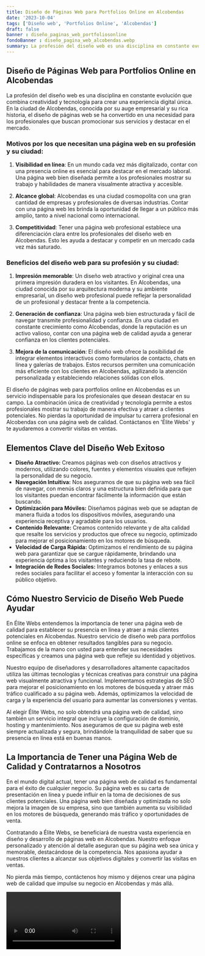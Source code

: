 ```yaml
---
title: Diseño de Páginas Web para Portfolios Online en Alcobendas
date: '2023-10-04'
tags: ['Diseño web', 'Portfolios Online', 'Alcobendas']
draft: false
banner : diseño_paginas_web_portfoliosonline
fondoBanner : diseño_pagina_web_alcobendas.webp
summary: La profesión del diseño web es una disciplina en constante evolución que combina creatividad y tecnología para crear una experiencia digital única. En la ciudad de Alcobendas, conocida por su auge empresarial y su rica historia, el diseño de páginas web se ha convertido en una necesidad para los profesionales que buscan promocionar sus servicios y destacar en el mercado.
---
```


## Diseño de Páginas Web para Portfolios Online en Alcobendas

La profesión del diseño web es una disciplina en constante evolución que combina creatividad y tecnología para crear una experiencia digital única. En la ciudad de Alcobendas, conocida por su auge empresarial y su rica historia, el diseño de páginas web se ha convertido en una necesidad para los profesionales que buscan promocionar sus servicios y destacar en el mercado.

### Motivos por los que necesitan una página web en su profesión y su ciudad:

1. **Visibilidad en línea**: En un mundo cada vez más digitalizado, contar con una presencia online es esencial para destacar en el mercado laboral. Una página web bien diseñada permite a los profesionales mostrar su trabajo y habilidades de manera visualmente atractiva y accesible.

2. **Alcance global**: Alcobendas es una ciudad cosmopolita con una gran cantidad de empresas y profesionales de diversas industrias. Contar con una página web les brinda la oportunidad de llegar a un público más amplio, tanto a nivel nacional como internacional.

3. **Competitividad**: Tener una página web profesional establece una diferenciación clara entre los profesionales del diseño web en Alcobendas. Esto les ayuda a destacar y competir en un mercado cada vez más saturado.

### Beneficios del diseño web para su profesión y su ciudad:

1. **Impresión memorable**: Un diseño web atractivo y original crea una primera impresión duradera en los visitantes. En Alcobendas, una ciudad conocida por su arquitectura moderna y su ambiente empresarial, un diseño web profesional puede reflejar la personalidad de un profesional y destacar frente a la competencia.

2. **Generación de confianza**: Una página web bien estructurada y fácil de navegar transmite profesionalidad y confianza. En una ciudad en constante crecimiento como Alcobendas, donde la reputación es un activo valioso, contar con una página web de calidad ayuda a generar confianza en los clientes potenciales.

3. **Mejora de la comunicación**: El diseño web ofrece la posibilidad de integrar elementos interactivos como formularios de contacto, chats en línea y galerías de trabajos. Estos recursos permiten una comunicación más eficiente con los clientes en Alcobendas, agilizando la atención personalizada y estableciendo relaciones sólidas con ellos.

El diseño de páginas web para portfolios online en Alcobendas es un servicio indispensable para los profesionales que desean destacar en su campo. La combinación única de creatividad y tecnología permite a estos profesionales mostrar su trabajo de manera efectiva y atraer a clientes potenciales. No pierdas la oportunidad de impulsar tu carrera profesional en Alcobendas con una página web de calidad. Contáctanos en 'Élite Webs' y te ayudaremos a convertir visitas en ventas.

<GifSeo />

<Cta />

## Elementos Clave del Diseño Web Exitoso

- **Diseño Atractivo:** Creamos páginas web con diseños atractivos y modernos, utilizando colores, fuentes y elementos visuales que reflejen la personalidad de su negocio.
- **Navegación Intuitiva:** Nos aseguramos de que su página web sea fácil de navegar, con menús claros y una estructura bien definida para que los visitantes puedan encontrar fácilmente la información que están buscando.
- **Optimización para Móviles:** Diseñamos páginas web que se adaptan de manera fluida a todos los dispositivos móviles, asegurando una experiencia receptiva y agradable para los usuarios.
- **Contenido Relevante:** Creamos contenido relevante y de alta calidad que resalte los servicios y productos que ofrece su negocio, optimizado para mejorar el posicionamiento en los motores de búsqueda.
- **Velocidad de Carga Rápida:** Optimizamos el rendimiento de su página web para garantizar que se cargue rápidamente, brindando una experiencia óptima a los visitantes y reduciendo la tasa de rebote.
- **Integración de Redes Sociales:** Integramos botones y enlaces a sus redes sociales para facilitar el acceso y fomentar la interacción con su público objetivo.

## Cómo Nuestro Servicio de Diseño Web Puede Ayudar

En Élite Webs entendemos la importancia de tener una página web de calidad para establecer su presencia en línea y atraer a más clientes potenciales en Alcobendas. Nuestro servicio de diseño web para portfolios online se enfoca en obtener resultados tangibles para su negocio. Trabajamos de la mano con usted para entender sus necesidades específicas y creamos una página web que refleje su identidad y objetivos.

Nuestro equipo de diseñadores y desarrolladores altamente capacitados utiliza las últimas tecnologías y técnicas creativas para construir una página web visualmente atractiva y funcional. Implementamos estrategias de SEO para mejorar el posicionamiento en los motores de búsqueda y atraer más tráfico cualificado a su página web. Además, optimizamos la velocidad de carga y la experiencia del usuario para aumentar las conversiones y ventas.

Al elegir Élite Webs, no solo obtendrá una página web de calidad, sino también un servicio integral que incluye la configuración de dominio, hosting y mantenimiento. Nos aseguramos de que su página web esté siempre actualizada y segura, brindándole la tranquilidad de saber que su presencia en línea está en buenas manos.

## La Importancia de Tener una Página Web de Calidad y Contratarnos a Nosotros

En el mundo digital actual, tener una página web de calidad es fundamental para el éxito de cualquier negocio. Su página web es su carta de presentación en línea y puede influir en la toma de decisiones de sus clientes potenciales. Una página web bien diseñada y optimizada no solo mejora la imagen de su empresa, sino que también aumenta su visibilidad en los motores de búsqueda, generando más tráfico y oportunidades de venta.

Contratando a Élite Webs, se beneficiará de nuestra vasta experiencia en diseño y desarrollo de páginas web en Alcobendas. Nuestro enfoque personalizado y atención al detalle aseguran que su página web sea única y memorable, destacándose de la competencia. Nos apasiona ayudar a nuestros clientes a alcanzar sus objetivos digitales y convertir las visitas en ventas.

No pierda más tiempo, contáctenos hoy mismo y déjenos crear una página web de calidad que impulse su negocio en Alcobendas y más allá.

<Video />

<CtaBot job='Portfolios Online' city='Alcobendas'/>

<Gmaps query='Alcobendas+españa+maps' />